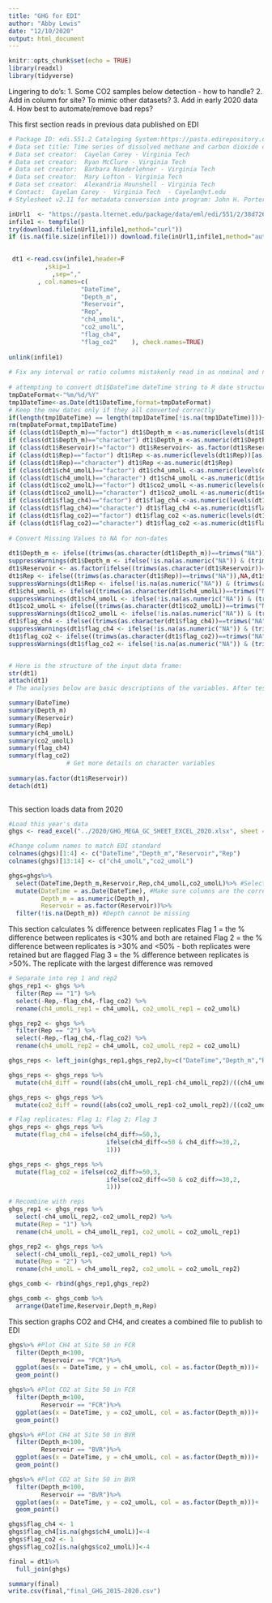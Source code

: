 ```yaml
---
title: "GHG for EDI"
author: "Abby Lewis"
date: "12/10/2020"
output: html_document
---
```


```r
knitr::opts_chunk$set(echo = TRUE)
library(readxl)
library(tidyverse)
```

Lingering to do's:
1. Some CO2 samples below detection - how to handle?
2. Add in column for site? To mimic other datasets?
3. Add in early 2020 data
4. How best to automate/remove bad reps?

This first section reads in previous data published on EDI
```r
# Package ID: edi.551.2 Cataloging System:https://pasta.edirepository.org.
# Data set title: Time series of dissolved methane and carbon dioxide concentrations for Falling Creek Reservoir and Beaverdam Reservoir in southwestern Virginia, USA during 2015-2019.
# Data set creator:  Cayelan Carey - Virginia Tech 
# Data set creator:  Ryan McClure - Virginia Tech 
# Data set creator:  Barbara Niederlehner - Virginia Tech 
# Data set creator:  Mary Lofton - Virginia Tech 
# Data set creator:  Alexandria Hounshell - Virginia Tech 
# Contact:  Cayelan Carey -  Virginia Tech  - Cayelan@vt.edu
# Stylesheet v2.11 for metadata conversion into program: John H. Porter, Univ. Virginia, jporter@virginia.edu 

inUrl1  <- "https://pasta.lternet.edu/package/data/eml/edi/551/2/38d72673295864956cccd6bbba99a1a3" 
infile1 <- tempfile()
try(download.file(inUrl1,infile1,method="curl"))
if (is.na(file.size(infile1))) download.file(inUrl1,infile1,method="auto")

                   
 dt1 <-read.csv(infile1,header=F 
          ,skip=1
            ,sep=","  
        , col.names=c(
                    "DateTime",     
                    "Depth_m",     
                    "Reservoir",     
                    "Rep",     
                    "ch4_umolL",     
                    "co2_umolL",     
                    "flag_ch4",     
                    "flag_co2"    ), check.names=TRUE)
               
unlink(infile1)
		    
# Fix any interval or ratio columns mistakenly read in as nominal and nominal columns read as numeric or dates read as strings
                                                   
# attempting to convert dt1$DateTime dateTime string to R date structure (date or POSIXct)                                
tmpDateFormat<-"%m/%d/%Y"
tmp1DateTime<-as.Date(dt1$DateTime,format=tmpDateFormat)
# Keep the new dates only if they all converted correctly
if(length(tmp1DateTime) == length(tmp1DateTime[!is.na(tmp1DateTime)])){dt1$DateTime <- tmp1DateTime } else {print("Date conversion failed for dt1$DateTime. Please inspect the data and do the date conversion yourself.")}                                                                    
rm(tmpDateFormat,tmp1DateTime) 
if (class(dt1$Depth_m)=="factor") dt1$Depth_m <-as.numeric(levels(dt1$Depth_m))[as.integer(dt1$Depth_m) ]               
if (class(dt1$Depth_m)=="character") dt1$Depth_m <-as.numeric(dt1$Depth_m)
if (class(dt1$Reservoir)!="factor") dt1$Reservoir<- as.factor(dt1$Reservoir)
if (class(dt1$Rep)=="factor") dt1$Rep <-as.numeric(levels(dt1$Rep))[as.integer(dt1$Rep) ]               
if (class(dt1$Rep)=="character") dt1$Rep <-as.numeric(dt1$Rep)
if (class(dt1$ch4_umolL)=="factor") dt1$ch4_umolL <-as.numeric(levels(dt1$ch4_umolL))[as.integer(dt1$ch4_umolL) ]               
if (class(dt1$ch4_umolL)=="character") dt1$ch4_umolL <-as.numeric(dt1$ch4_umolL)
if (class(dt1$co2_umolL)=="factor") dt1$co2_umolL <-as.numeric(levels(dt1$co2_umolL))[as.integer(dt1$co2_umolL) ]               
if (class(dt1$co2_umolL)=="character") dt1$co2_umolL <-as.numeric(dt1$co2_umolL)
if (class(dt1$flag_ch4)=="factor") dt1$flag_ch4 <-as.numeric(levels(dt1$flag_ch4))[as.integer(dt1$flag_ch4) ]               
if (class(dt1$flag_ch4)=="character") dt1$flag_ch4 <-as.numeric(dt1$flag_ch4)
if (class(dt1$flag_co2)=="factor") dt1$flag_co2 <-as.numeric(levels(dt1$flag_co2))[as.integer(dt1$flag_co2) ]               
if (class(dt1$flag_co2)=="character") dt1$flag_co2 <-as.numeric(dt1$flag_co2)
                
# Convert Missing Values to NA for non-dates
                
dt1$Depth_m <- ifelse((trimws(as.character(dt1$Depth_m))==trimws("NA")),NA,dt1$Depth_m)               
suppressWarnings(dt1$Depth_m <- ifelse(!is.na(as.numeric("NA")) & (trimws(as.character(dt1$Depth_m))==as.character(as.numeric("NA"))),NA,dt1$Depth_m))
dt1$Reservoir <- as.factor(ifelse((trimws(as.character(dt1$Reservoir))==trimws("NA")),NA,as.character(dt1$Reservoir)))
dt1$Rep <- ifelse((trimws(as.character(dt1$Rep))==trimws("NA")),NA,dt1$Rep)               
suppressWarnings(dt1$Rep <- ifelse(!is.na(as.numeric("NA")) & (trimws(as.character(dt1$Rep))==as.character(as.numeric("NA"))),NA,dt1$Rep))
dt1$ch4_umolL <- ifelse((trimws(as.character(dt1$ch4_umolL))==trimws("NA")),NA,dt1$ch4_umolL)               
suppressWarnings(dt1$ch4_umolL <- ifelse(!is.na(as.numeric("NA")) & (trimws(as.character(dt1$ch4_umolL))==as.character(as.numeric("NA"))),NA,dt1$ch4_umolL))
dt1$co2_umolL <- ifelse((trimws(as.character(dt1$co2_umolL))==trimws("NA")),NA,dt1$co2_umolL)               
suppressWarnings(dt1$co2_umolL <- ifelse(!is.na(as.numeric("NA")) & (trimws(as.character(dt1$co2_umolL))==as.character(as.numeric("NA"))),NA,dt1$co2_umolL))
dt1$flag_ch4 <- ifelse((trimws(as.character(dt1$flag_ch4))==trimws("NA")),NA,dt1$flag_ch4)               
suppressWarnings(dt1$flag_ch4 <- ifelse(!is.na(as.numeric("NA")) & (trimws(as.character(dt1$flag_ch4))==as.character(as.numeric("NA"))),NA,dt1$flag_ch4))
dt1$flag_co2 <- ifelse((trimws(as.character(dt1$flag_co2))==trimws("NA")),NA,dt1$flag_co2)               
suppressWarnings(dt1$flag_co2 <- ifelse(!is.na(as.numeric("NA")) & (trimws(as.character(dt1$flag_co2))==as.character(as.numeric("NA"))),NA,dt1$flag_co2))


# Here is the structure of the input data frame:
str(dt1)                            
attach(dt1)                            
# The analyses below are basic descriptions of the variables. After testing, they should be replaced.                 

summary(DateTime)
summary(Depth_m)
summary(Reservoir)
summary(Rep)
summary(ch4_umolL)
summary(co2_umolL)
summary(flag_ch4)
summary(flag_co2) 
                # Get more details on character variables
                 
summary(as.factor(dt1$Reservoir))
detach(dt1)               
        
```

This section loads data from 2020
```r
#Load this year's data
ghgs <- read_excel("../2020/GHG_MEGA_GC_SHEET_EXCEL_2020.xlsx", sheet = 2, skip = 6)

#Change column names to match EDI standard
colnames(ghgs)[1:4] <- c("DateTime","Depth_m","Reservoir","Rep")
colnames(ghgs)[13:14] <- c("ch4_umolL","co2_umolL")

ghgs=ghgs%>%
  select(DateTime,Depth_m,Reservoir,Rep,ch4_umolL,co2_umolL)%>% #Select only the columns we are using
  mutate(DateTime = as.Date(DateTime), #Make sure columns are the correct type
         Depth_m = as.numeric(Depth_m),
         Reservoir = as.factor(Reservoir))%>%
  filter(!is.na(Depth_m)) #Depth cannot be missing
```

This section calculates % difference between replicates
Flag 1 = the % difference between replicates is <30% and both are retained
Flag 2 = the % difference between replicates is >30% and <50% - both replicates were retained but are flagged
Flag 3 = the % difference between replicates is >50%. The replicate with the largest difference was removed
```r
# Separate into rep 1 and rep2
ghgs_rep1 <- ghgs %>% 
  filter(Rep == "1") %>% 
  select(-Rep,-flag_ch4,-flag_co2) %>% 
  rename(ch4_umolL_rep1 = ch4_umolL, co2_umolL_rep1 = co2_umolL)

ghgs_rep2 <- ghgs %>% 
  filter(Rep == "2") %>% 
  select(-Rep,-flag_ch4,-flag_co2) %>% 
  rename(ch4_umolL_rep2 = ch4_umolL, co2_umolL_rep2 = co2_umolL)

ghgs_reps <- left_join(ghgs_rep1,ghgs_rep2,by=c("DateTime","Depth_m","Reservoir"))

ghgs_reps <- ghgs_reps %>% 
  mutate(ch4_diff = round((abs(ch4_umolL_rep1-ch4_umolL_rep2)/((ch4_umolL_rep1+ch4_umolL_rep2)/2))*100))

ghgs_reps <- ghgs_reps %>% 
  mutate(co2_diff = round((abs(co2_umolL_rep1-co2_umolL_rep2)/((co2_umolL_rep1+co2_umolL_rep2)/2))*100))

# Flag replicates: Flag 1; Flag 2; Flag 3
ghgs_reps <- ghgs_reps %>% 
  mutate(flag_ch4 = ifelse(ch4_diff>=50,3,
                           ifelse(ch4_diff<=50 & ch4_diff>=30,2,
                           1)))

ghgs_reps <- ghgs_reps %>% 
  mutate(flag_co2 = ifelse(co2_diff>=50,3,
                           ifelse(co2_diff<=50 & co2_diff>=30,2,
                           1)))

# Recombine with reps
ghgs_rep1 <- ghgs_reps %>% 
  select(-ch4_umolL_rep2,-co2_umolL_rep2) %>% 
  mutate(Rep = "1") %>% 
  rename(ch4_umolL = ch4_umolL_rep1, co2_umolL = co2_umolL_rep1)

ghgs_rep2 <- ghgs_reps %>% 
  select(-ch4_umolL_rep1,-co2_umolL_rep1) %>% 
  mutate(Rep = "2") %>% 
  rename(ch4_umolL = ch4_umolL_rep2, co2_umolL = co2_umolL_rep2)

ghgs_comb <- rbind(ghgs_rep1,ghgs_rep2)

ghgs_comb <- ghgs_comb %>% 
  arrange(DateTime,Reservoir,Depth_m,Rep)

```

This section graphs CO2 and CH4, and creates a combined file to publish to EDI
```r
ghgs%>% #Plot CH4 at Site 50 in FCR
  filter(Depth_m<100,
         Reservoir == "FCR")%>%
  ggplot(aes(x = DateTime, y = ch4_umolL, col = as.factor(Depth_m)))+
  geom_point()

ghgs%>% #Plot CO2 at Site 50 in FCR
  filter(Depth_m<100,
         Reservoir == "FCR")%>%
  ggplot(aes(x = DateTime, y = co2_umolL, col = as.factor(Depth_m)))+
  geom_point()

ghgs%>% #Plot CH4 at Site 50 in BVR
  filter(Depth_m<100,
         Reservoir == "BVR")%>%
  ggplot(aes(x = DateTime, y = ch4_umolL, col = as.factor(Depth_m)))+
  geom_point()

ghgs%>% #Plot CO2 at Site 50 in BVR
  filter(Depth_m<100,
         Reservoir == "BVR")%>%
  ggplot(aes(x = DateTime, y = co2_umolL, col = as.factor(Depth_m)))+
  geom_point()

ghgs$flag_ch4 <- 1
ghgs$flag_ch4[is.na(ghgs$ch4_umolL)]<-4
ghgs$flag_co2 <- 1
ghgs$flag_co2[is.na(ghgs$co2_umolL)]<-4

final = dt1%>%
  full_join(ghgs)

summary(final)
write.csv(final,"final_GHG_2015-2020.csv")
```

